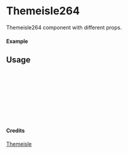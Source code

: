 
<Meta of={Themeisle264} title="Themeisle/Themeisle264" />

# Themeisle264

Themeisle264 component with different props.

#### Example

<Canvas of={Themeisle264.Primary} />

## Usage

```ts
import { Themeisle264 } from "yadl-ui";

const Example = () => {
  return (
      <Themeisle264 />
  );
};

export default Example;
```

#### Credits
[Themeisle](https://themeisle.com/illustrations)

